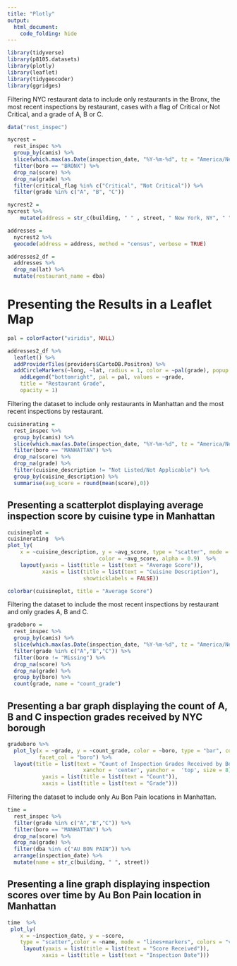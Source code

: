 ```yaml
---
title: "Plotly"
output: 
  html_document:
    code_folding: hide
---
```


```r
library(tidyverse)
library(p8105.datasets)
library(plotly)
library(leaflet)
library(tidygeocoder)
library(ggridges)
```

Filtering NYC restaurant data to include only restaurants in the Bronx, the most recent inspections by restaurant, cases with a flag of Critical or Not Critical, and a grade of A, B or C. 
```r
data("rest_inspec")

nycrest =
  rest_inspec %>%
  group_by(camis) %>%
  slice(which.max(as.Date(inspection_date, "%Y-%m-%d", tz = "America/New_York"))) %>%
  filter(boro == "BRONX") %>%
  drop_na(score) %>%
  drop_na(grade) %>%
  filter(critical_flag %in% c("Critical", "Not Critical")) %>%
  filter(grade %in% c("A", "B", "C"))

nycrest2 =
nycrest %>%
    mutate(address = str_c(building, " " , street, " New York, NY", " ", zipcode))

addresses = 
  nycrest2 %>%
  geocode(address = address, method = "census", verbose = TRUE)

addresses2_df =
  addresses %>%
  drop_na(lat) %>%
  mutate(restaurant_name = dba)
```

# Presenting the Results in a Leaflet Map

```r

pal = colorFactor("viridis", NULL)

addresses2_df %>%
  leaflet() %>%
  addProviderTiles(providers$CartoDB.Positron) %>%
  addCircleMarkers(~long, ~lat, radius = 1, color = ~pal(grade), popup = ~restaurant_name) %>%
    addLegend("bottomright", pal = pal, values = ~grade,
    title = "Restaurant Grade",
    opacity = 1)
```

Filtering the dataset to include only restaurants in Manhattan and the most recent inspections by restaurant.

```r
cuisinerating =
  rest_inspec %>%
  group_by(camis) %>%
  slice(which.max(as.Date(inspection_date, "%Y-%m-%d", tz = "America/New_York"))) %>%
  filter(boro == "MANHATTAN") %>%
  drop_na(score) %>%
  drop_na(grade) %>%
  filter(cuisine_description != "Not Listed/Not Applicable") %>%
  group_by(cuisine_description) %>%
  summarise(avg_score = round(mean(score),0))
```

## Presenting a scatterplot displaying average inspection score by cuisine type in Manhattan

```r
cuisineplot =
cuisinerating  %>%
plot_ly(
    x = ~cuisine_description, y = ~avg_score, type = "scatter", mode = "markers", size = 0.3,
                             color = ~avg_score, alpha = 0.9)  %>%
    layout(yaxis = list(title = list(text = "Average Score")), 
           xaxis = list(title = list(text = "Cuisine Description"), 
                        showticklabels = FALSE))

colorbar(cuisineplot, title = "Average Score") 
```

Filtering the dataset to include the most recent inspections by restaurant and only grades A, B and C. 

```r
gradeboro =
  rest_inspec %>%
  group_by(camis) %>%
  slice(which.max(as.Date(inspection_date, "%Y-%m-%d", tz = "America/New_York"))) %>%
  filter(grade %in% c("A","B","C")) %>%
  filter(boro != "Missing") %>%
  drop_na(score) %>%
  drop_na(grade) %>%
  group_by(boro) %>%
  count(grade, name = "count_grade")
```

## Presenting a bar graph displaying the count of A, B and C inspection grades received by NYC borough

```r
gradeboro %>% 
  plot_ly(x = ~grade, y = ~count_grade, color = ~boro, type = "bar", colors = "viridis",
          facet_col = "boro") %>%
  layout(title = list(text = "Count of Inspection Grades Received by Borough", 
                        xanchor = 'center', yanchor =  'top', size = 8),
           yaxis = list(title = list(text = "Count")), 
           xaxis = list(title = list(text = "Grade")))
```

Filtering the dataset to include only Au Bon Pain locations in Manhattan. 

```r
time =
  rest_inspec %>%
  filter(grade %in% c("A","B","C")) %>%
  filter(boro == "MANHATTAN") %>%
  drop_na(score) %>%
  drop_na(grade) %>%
  filter(dba %in% c("AU BON PAIN")) %>%
  arrange(inspection_date) %>%
  mutate(name = str_c(building, " ", street)) 

```

## Presenting a line graph displaying inspection scores over time by Au Bon Pain location in Manhattan

```r
time  %>%
 plot_ly(
    x = ~inspection_date, y = ~score,
    type = "scatter",color = ~name, mode = "lines+markers", colors = "viridis") %>%
     layout(yaxis = list(title = list(text = "Score Received")), 
           xaxis = list(title = list(text = "Inspection Date")))
```

